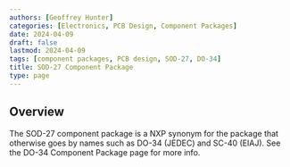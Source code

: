 ```yaml
---
authors: [Geoffrey Hunter]
categories: [Electronics, PCB Design, Component Packages]
date: 2024-04-09
draft: false
lastmod: 2024-04-09
tags: [component packages, PCB design, SOD-27, DO-34]
title: SOD-27 Component Package
type: page
---
```


## Overview

The SOD-27 component package is a NXP synonym for the package that otherwise goes by names such as DO-34 (JEDEC) and SC-40 (EIAJ). See the DO-34 Component Package page for more info.
